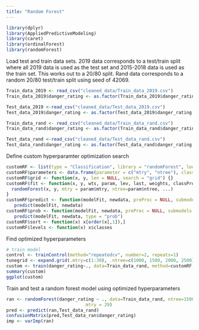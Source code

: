 ```yaml
---
title: "Random Forest"
---
```


```r
library(dplyr)
library(AppliedPredictiveModeling) 
library(caret)
library(ordinalForest)
library(randomForest)
```

Load test and train data sets. 2019 data corresponds to a test/train split
where all 2019 data is used as the test set and 2015-2018 data is used as the 
train set. This works out to a 20/80 split. Rand data corresponds to a random
20/80 test/train split using seed of 42069.
```r
Train_data_2019 <- read_csv("cleaned_data/Train_data_2019.csv")
Train_data_2019$danger_rating <- as.factor(Train_data_2019$danger_rating )

Test_data_2019 <-read_csv("cleaned_data/Test_data_2019.csv")
Test_data_2019$danger_rating <- as.factor(Test_data_2019$danger_rating )

Train_data_rand <- read_csv("cleaned_data/Train_data_rand.csv")
Train_data_rand$danger_rating <- as.factor(Train_data_rand$danger_rating )

Test_data_rand <-read_csv("cleaned_data/Test_data_rand.csv")
Test_data_rand$danger_rating <- as.factor(Test_data_rand$danger_rating )
```

Define custom hyperparamter optimization search
```r
customRF <- list(type = "Classification", library = "randomForest", loop = NULL)
customRF$parameters <- data.frame(parameter = c("mtry", "ntree"), class = rep("numeric", 2), label = c("mtry", "ntree"))
customRF$grid <- function(x, y, len = NULL, search = "grid") {}
customRF$fit <- function(x, y, wts, param, lev, last, weights, classProbs, ...) {
  randomForest(x, y, mtry = param$mtry, ntree=param$ntree, ...)
}
customRF$predict <- function(modelFit, newdata, preProc = NULL, submodels = NULL)
   predict(modelFit, newdata)
customRF$prob <- function(modelFit, newdata, preProc = NULL, submodels = NULL)
   predict(modelFit, newdata, type = "prob")
customRF$sort <- function(x) x[order(x[,1]),]
customRF$levels <- function(x) x$classes
```

Find optimized hyperparameters
```r
# train model
control <- trainControl(method="repeatedcv", number=2, repeats=1)
tunegrid <- expand.grid(.mtry=c(1:30), .ntree=c(1000, 1500, 2000, 2500))
custom <- train(danger_rating~., data=Train_data_rand, method=customRF, metric="Accuracy", tuneGrid=tunegrid, trControl=control)
summary(custom)
ggplot(custom)
```

Train and test a random forest model using optimized hyperparameters
```r
ran <- randomForest(danger_rating ~ ., data=Train_data_rand, ntree=1500,
                              mtry = 29)
pred <- predict(ran,Test_data_rand)
confusionMatrix(pred,Test_data_ran$danger_rating)
imp <- varImp(ran)
```


